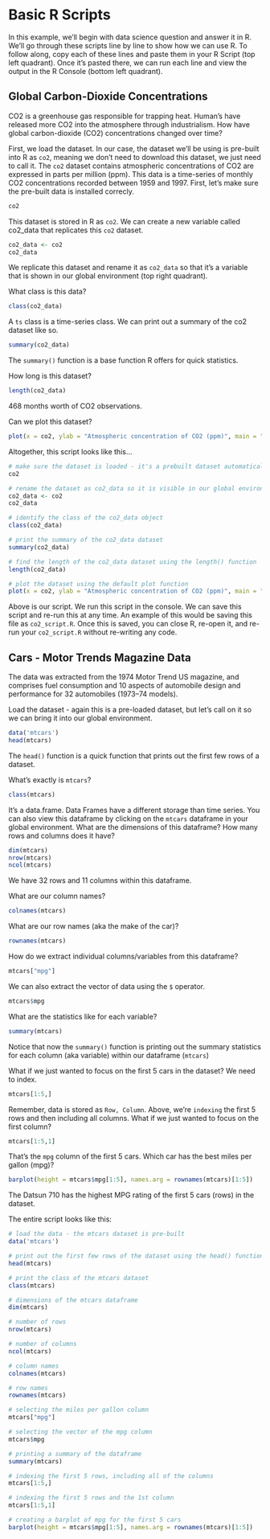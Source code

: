 # Basic R Scripts

In this example, we'll begin with data science question and answer it in R. We'll go through these scripts line by line to show how we can use R. To follow along, copy each of these lines and paste them in your R Script (top left quadrant). Once it's pasted there, we can run each line and view the output in the R Console (bottom left quadrant).

## Global Carbon-Dioxide Concentrations

CO2 is a greenhouse gas responsible for trapping heat. Human's have released more CO2 into the atmosphere through industrialism. How have global carbon-dioxide (CO2) concentrations changed over time? 

First, we load the dataset. In our case, the dataset we'll be using is pre-built into R as `co2`, meaning we don't need to download this dataset, we just need to call it. The `co2` dataset contains atmospheric concentrations of CO2 are expressed in parts per million (ppm). This data is a time-series of monthly CO2 concentrations recorded between 1959 and 1997. First, let's make sure the pre-built data is installed correcly. 

```r
co2
```

This dataset is stored in R as `co2`. We can create a new variable called co2_data that replicates this `co2` dataset.

```r
co2_data <- co2
co2_data
```

We replicate this dataset and rename it as `co2_data` so that it's a variable that is shown in our global environment (top right quadrant).

What class is this data?

```r
class(co2_data)
```

A `ts` class is a time-series class. We can print out a summary of the co2 dataset like so. 

```r
summary(co2_data)
```

The `summary()` function is a base function R offers for quick statistics. 

How long is this dataset?


```r
length(co2_data)
```

468 months worth of CO2 observations. 

Can we plot this dataset?

```r
plot(x = co2, ylab = "Atmospheric concentration of CO2 (ppm)", main = "CO2 Dataset")
```

Altogether, this script looks like this...


```r
# make sure the dataset is loaded - it's a prebuilt dataset automatically loaded into R
co2

# rename the dataset as co2_data so it is visible in our global environment
co2_data <- co2
co2_data

# identify the class of the co2_data object
class(co2_data)

# print the summary of the co2_data dataset
summary(co2_data)

# find the length of the co2_data dataset using the length() function
length(co2_data)

# plot the dataset using the default plot function
plot(x = co2, ylab = "Atmospheric concentration of CO2 (ppm)", main = "CO2 Dataset")
```

Above is our script. We run this script in the console. We can save this script and re-run this at any time. An example of this would be saving this file as `co2_script.R`. Once this is saved, you can close R, re-open it, and re-run your `co2_script.R` without re-writing any code. 



## Cars - Motor Trends Magazine Data

The data was extracted from the 1974 Motor Trend US magazine, and comprises fuel consumption and 10 aspects of automobile design and performance for 32 automobiles (1973–74 models).

Load the dataset - again this is a pre-loaded dataset, but let's call on it so we can bring it into our global environment.

```r
data('mtcars')
head(mtcars)
```

The `head()` function is a quick function that prints out the first few rows of a dataset. 

What's exactly is `mtcars`?

```r
class(mtcars)
```

It's a data.frame. Data Frames have a different storage than time series. You can also view this dataframe by clicking on the `mtcars` dataframe in your global environment. What are the dimensions of this dataframe? How many rows and columns does it have?


```r
dim(mtcars)
nrow(mtcars)
ncol(mtcars)
```

We have 32 rows and 11 columns within this dataframe. 

What are our column names?

```r
colnames(mtcars)
```

What are our row names (aka the make of the car)?

```r
rownames(mtcars)
```

How do we extract individual columns/variables from this dataframe?

```r
mtcars["mpg"]
```

We can also extract the vector of data using the `$` operator.

```r
mtcars$mpg
```

What are the statistics like for each variable?

```r
summary(mtcars)
```

Notice that now the `summary()` function is printing out the summary statistics for each column (aka variable) within our dataframe (`mtcars`)

What if we just wanted to focus on the first 5 cars in the dataset? We need to index.

```r
mtcars[1:5,]
```

Remember, data is stored as `Row, Column`. Above, we're `indexing` the first 5 rows and then including all columns. What if we just wanted to focus on the first column?

```r
mtcars[1:5,1]
```

That's the `mpg` column of the first 5 cars. Which car has the best miles per gallon (mpg)?

```r
barplot(height = mtcars$mpg[1:5], names.arg = rownames(mtcars)[1:5])
```

The Datsun 710 has the highest MPG rating of the first 5 cars (rows) in the dataset. 

The entire script looks like this:

```r
# load the data - the mtcars dataset is pre-built 
data('mtcars')

# print out the first few rows of the dataset using the head() function
head(mtcars)

# print the class of the mtcars dataset
class(mtcars)

# dimensions of the mtcars dataframe
dim(mtcars)

# number of rows
nrow(mtcars)

# number of columns
ncol(mtcars)

# column names
colnames(mtcars)

# row names
rownames(mtcars)

# selecting the miles per gallon column
mtcars["mpg"]

# selecting the vector of the mpg column
mtcars$mpg

# printing a summary of the dataframe
summary(mtcars)

# indexing the first 5 rows, including all of the columns
mtcars[1:5,]

# indexing the first 5 rows and the 1st column
mtcars[1:5,1]

# creating a barplot of mpg for the first 5 cars
barplot(height = mtcars$mpg[1:5], names.arg = rownames(mtcars)[1:5])
```

